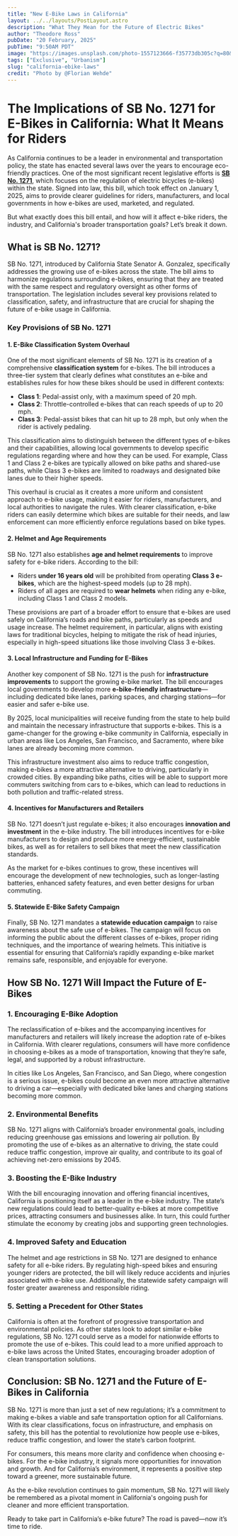 ```yaml
---
title: "New E-Bike Laws in California"
layout: ../../layouts/PostLayout.astro
description: "What They Mean for the Future of Electric Bikes"
author: "Theodore Ross"
pubDate: "20 February, 2025"
pubTime: "9:50AM PDT"
image: "https://images.unsplash.com/photo-1557123666-f35773db305c?q=80&w=2628&auto=format&fit=crop&ixlib=rb-4.0.3&ixid=M3wxMjA3fDB8MHxwaG90by1wYWdlfHx8fGVufDB8fHx8fA%3D%3D"
tags: ["Exclusive", "Urbanism"]
slug: "california-ebike-laws"
credit: "Photo by @Florian Wehde"
---
```


# The Implications of SB No. 1271 for E-Bikes in California: What It Means for Riders

As California continues to be a leader in environmental and transportation policy, the state has enacted several laws over the years to encourage eco-friendly practices. One of the most significant recent legislative efforts is [**SB No. 1271**](https://leginfo.legislature.ca.gov/faces/billTextClient.xhtml?bill_id=202320240SB1271), which focuses on the regulation of electric bicycles (e-bikes) within the state. Signed into law, this bill, which took effect on January 1, 2025, aims to provide clearer guidelines for riders, manufacturers, and local governments in how e-bikes are used, marketed, and regulated.

But what exactly does this bill entail, and how will it affect e-bike riders, the industry, and California's broader transportation goals? Let’s break it down.

## What is SB No. 1271?

SB No. 1271, introduced by California State Senator A. Gonzalez, specifically addresses the growing use of e-bikes across the state. The bill aims to harmonize regulations surrounding e-bikes, ensuring that they are treated with the same respect and regulatory oversight as other forms of transportation. The legislation includes several key provisions related to classification, safety, and infrastructure that are crucial for shaping the future of e-bike usage in California.

### Key Provisions of SB No. 1271

#### 1. **E-Bike Classification System Overhaul**

One of the most significant elements of SB No. 1271 is its creation of a comprehensive **classification system** for e-bikes. The bill introduces a three-tier system that clearly defines what constitutes an e-bike and establishes rules for how these bikes should be used in different contexts:

- **Class 1**: Pedal-assist only, with a maximum speed of 20 mph.
- **Class 2**: Throttle-controlled e-bikes that can reach speeds of up to 20 mph.
- **Class 3**: Pedal-assist bikes that can hit up to 28 mph, but only when the rider is actively pedaling.

This classification aims to distinguish between the different types of e-bikes and their capabilities, allowing local governments to develop specific regulations regarding where and how they can be used. For example, Class 1 and Class 2 e-bikes are typically allowed on bike paths and shared-use paths, while Class 3 e-bikes are limited to roadways and designated bike lanes due to their higher speeds.

This overhaul is crucial as it creates a more uniform and consistent approach to e-bike usage, making it easier for riders, manufacturers, and local authorities to navigate the rules. With clearer classification, e-bike riders can easily determine which bikes are suitable for their needs, and law enforcement can more efficiently enforce regulations based on bike types.

#### 2. **Helmet and Age Requirements**

SB No. 1271 also establishes **age and helmet requirements** to improve safety for e-bike riders. According to the bill:

- Riders **under 16 years old** will be prohibited from operating **Class 3 e-bikes**, which are the highest-speed models (up to 28 mph).
- Riders of all ages are required to **wear helmets** when riding any e-bike, including Class 1 and Class 2 models.

These provisions are part of a broader effort to ensure that e-bikes are used safely on California’s roads and bike paths, particularly as speeds and usage increase. The helmet requirement, in particular, aligns with existing laws for traditional bicycles, helping to mitigate the risk of head injuries, especially in high-speed situations like those involving Class 3 e-bikes.

#### 3. **Local Infrastructure and Funding for E-Bikes**

Another key component of SB No. 1271 is the push for **infrastructure improvements** to support the growing e-bike market. The bill encourages local governments to develop more **e-bike-friendly infrastructure**—including dedicated bike lanes, parking spaces, and charging stations—for easier and safer e-bike use.

By 2025, local municipalities will receive funding from the state to help build and maintain the necessary infrastructure that supports e-bikes. This is a game-changer for the growing e-bike community in California, especially in urban areas like Los Angeles, San Francisco, and Sacramento, where bike lanes are already becoming more common.

This infrastructure investment also aims to reduce traffic congestion, making e-bikes a more attractive alternative to driving, particularly in crowded cities. By expanding bike paths, cities will be able to support more commuters switching from cars to e-bikes, which can lead to reductions in both pollution and traffic-related stress.

#### 4. **Incentives for Manufacturers and Retailers**

SB No. 1271 doesn’t just regulate e-bikes; it also encourages **innovation and investment** in the e-bike industry. The bill introduces incentives for e-bike manufacturers to design and produce more energy-efficient, sustainable bikes, as well as for retailers to sell bikes that meet the new classification standards.

As the market for e-bikes continues to grow, these incentives will encourage the development of new technologies, such as longer-lasting batteries, enhanced safety features, and even better designs for urban commuting.

#### 5. **Statewide E-Bike Safety Campaign**

Finally, SB No. 1271 mandates a **statewide education campaign** to raise awareness about the safe use of e-bikes. The campaign will focus on informing the public about the different classes of e-bikes, proper riding techniques, and the importance of wearing helmets. This initiative is essential for ensuring that California’s rapidly expanding e-bike market remains safe, responsible, and enjoyable for everyone.

## How SB No. 1271 Will Impact the Future of E-Bikes

### 1. **Encouraging E-Bike Adoption**

The reclassification of e-bikes and the accompanying incentives for manufacturers and retailers will likely increase the adoption rate of e-bikes in California. With clearer regulations, consumers will have more confidence in choosing e-bikes as a mode of transportation, knowing that they’re safe, legal, and supported by a robust infrastructure.

In cities like Los Angeles, San Francisco, and San Diego, where congestion is a serious issue, e-bikes could become an even more attractive alternative to driving a car—especially with dedicated bike lanes and charging stations becoming more common.

### 2. **Environmental Benefits**

SB No. 1271 aligns with California’s broader environmental goals, including reducing greenhouse gas emissions and lowering air pollution. By promoting the use of e-bikes as an alternative to driving, the state could reduce traffic congestion, improve air quality, and contribute to its goal of achieving net-zero emissions by 2045.

### 3. **Boosting the E-Bike Industry**

With the bill encouraging innovation and offering financial incentives, California is positioning itself as a leader in the e-bike industry. The state’s new regulations could lead to better-quality e-bikes at more competitive prices, attracting consumers and businesses alike. In turn, this could further stimulate the economy by creating jobs and supporting green technologies.

### 4. **Improved Safety and Education**

The helmet and age restrictions in SB No. 1271 are designed to enhance safety for all e-bike riders. By regulating high-speed bikes and ensuring younger riders are protected, the bill will likely reduce accidents and injuries associated with e-bike use. Additionally, the statewide safety campaign will foster greater awareness and responsible riding.

### 5. **Setting a Precedent for Other States**

California is often at the forefront of progressive transportation and environmental policies. As other states look to adopt similar e-bike regulations, SB No. 1271 could serve as a model for nationwide efforts to promote the use of e-bikes. This could lead to a more unified approach to e-bike laws across the United States, encouraging broader adoption of clean transportation solutions.

## Conclusion: SB No. 1271 and the Future of E-Bikes in California

SB No. 1271 is more than just a set of new regulations; it’s a commitment to making e-bikes a viable and safe transportation option for all Californians. With its clear classifications, focus on infrastructure, and emphasis on safety, this bill has the potential to revolutionize how people use e-bikes, reduce traffic congestion, and lower the state’s carbon footprint.

For consumers, this means more clarity and confidence when choosing e-bikes. For the e-bike industry, it signals more opportunities for innovation and growth. And for California’s environment, it represents a positive step toward a greener, more sustainable future.

As the e-bike revolution continues to gain momentum, SB No. 1271 will likely be remembered as a pivotal moment in California's ongoing push for cleaner and more efficient transportation.

Ready to take part in California’s e-bike future? The road is paved—now it’s time to ride.
